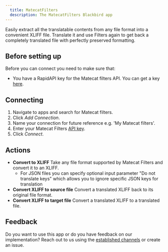 ```yaml
---
  title: MatecatFilters
  description: The MatecatFilters Blackbird app
---
```


<LinkCard title="View on Github" target="_blank" href="https://github.com/bb-io/MatecatFilters" icon="github" />

Easily extract all the translatable contents from any file format into a convenient XLIFF file. Translate it and use Filters again to get back a completely translated file with perfectly preserved formatting.

## Before setting up

Before you can connect you need to make sure that:

- You have a RapidAPI key for the Matecat filters API. You can get a key [here](https://rapidapi.com/translated/api/matecat-filters/pricing).

## Connecting

1. Navigate to apps and search for Matecat filters.
2. Click _Add Connection_.
3. Name your connection for future reference e.g. 'My Matecat filters'.
4. Enter your Matecat Filters [API key](https://rapidapi.com/translated/api/matecat-filters).
5. Click _Connect_.

## Actions

- **Convert to XLIFF** Take any file format supported by Matecat Filters and convert it to an XLIFF.
  - For JSON files you can specify optional input parameter "Do not translate keys" which allows you to ignore specific JSON keys for translation
- **Convert XLIFF to source file** Convert a translated XLIFF back to its original file format.
- **Convert XLIFF to target file** Convert a translated XLIFF to a translated file.

## Feedback

Do you want to use this app or do you have feedback on our implementation? Reach out to us using the [established channels](https://www.blackbird.io/) or create an issue.


